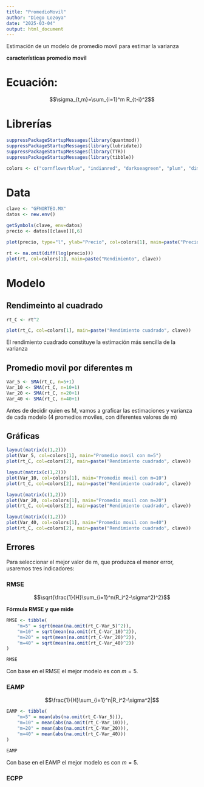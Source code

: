 ```yaml
---
title: "PromedioMovil"
author: "Diego Lozoya"
date: "2025-03-04"
output: html_document
---
```


Estimación de un modelo de promedio movil para estimar la varianza

**características promedio movil**

# Ecuación:

$$\sigma_{t,m}=\sum_{i=1}^m R_{t-i}^2$$

# Librerías

```r
suppressPackageStartupMessages(library(quantmod))
suppressPackageStartupMessages(library(lubridate))
suppressPackageStartupMessages(library(TTR))
suppressPackageStartupMessages(library(tibble))

colors <- c("cornflowerblue", "indianred", "darkseagreen", "plum", "dimgray")
```

# Data

```r
clave <- "GFNORTEO.MX"
datos <- new.env()

getSymbols(clave, env=datos)
precio <- datos[[clave]][,6]

plot(precio, type="l", ylab="Precio", col=colors[1], main=paste("Precio", clave))

rt <- na.omit(diff(log(precio)))
plot(rt, col=colors[1], main=paste("Rendimiento", clave))
```

# Modelo

## Rendimeinto al cuadrado

```r
rt_C <- rt^2

plot(rt_C, col=colors[1], main=paste("Rendimiento cuadrado", clave))
```

El rendimiento cuadrado constituye la estimación más sencilla de la varianza

## Promedio movil por diferentes m

```r
Var_5 <- SMA(rt_C, n=5+1)
Var_10 <- SMA(rt_C, n=10+1)
Var_20 <- SMA(rt_C, n=20+1)
Var_40 <- SMA(rt_C, n=40+1)
```

Antes de decidir quien es M, vamos a graficar las estimaciones y varianza de cada modelo (4 promedios moviles, con diferentes valores de m)

## Gráficas

```r
layout(matrix(c(1,2)))
plot(Var_5, col=colors[1], main="Promedio movil con m=5")
plot(rt_C, col=colors[2], main=paste("Rendimiento cuadrado", clave))

layout(matrix(c(1,2)))
plot(Var_10, col=colors[1], main="Promedio movil con m=10")
plot(rt_C, col=colors[2], main=paste("Rendimiento cuadrado", clave))

layout(matrix(c(1,2)))
plot(Var_20, col=colors[1], main="Promedio movil con m=20")
plot(rt_C, col=colors[2], main=paste("Rendimiento cuadrado", clave))

layout(matrix(c(1,2)))
plot(Var_40, col=colors[1], main="Promedio movil con m=40")
plot(rt_C, col=colors[2], main=paste("Rendimiento cuadrado", clave))
```

## Errores

Para seleccionar el mejor valor de m, que produzca el menor error, usaremos tres indicadores:

### RMSE

$$\sqrt{\frac{1}{H}\sum_{i=1}^n(R_i^2-\sigma^2)^2}$$

**Fórmula RMSE y que mide**

```r
RMSE <- tibble(
    "m=5" = sqrt(mean(na.omit(rt_C-Var_5)^2)),
    "m=10" = sqrt(mean(na.omit(rt_C-Var_10)^2)),
    "m=20" = sqrt(mean(na.omit(rt_C-Var_20)^2)),
    "m=40" = sqrt(mean(na.omit(rt_C-Var_40)^2))
)

RMSE
```

Con base en el RMSE el mejor modelo es con $m=5$.

### EAMP

$$\frac{1}{H}\sum_{i=1}^n|R_i^2-\sigma^2|$$

```r
EAMP <- tibble(
    "m=5" = mean(abs(na.omit(rt_C-Var_5))),
    "m=10" = mean(abs(na.omit(rt_C-Var_10))),
    "m=20" = mean(abs(na.omit(rt_C-Var_20))),
    "m=40" = mean(abs(na.omit(rt_C-Var_40)))
)

EAMP
```

Con base en el EAMP el mejor modelo es con $m=5$.

### ECPP






